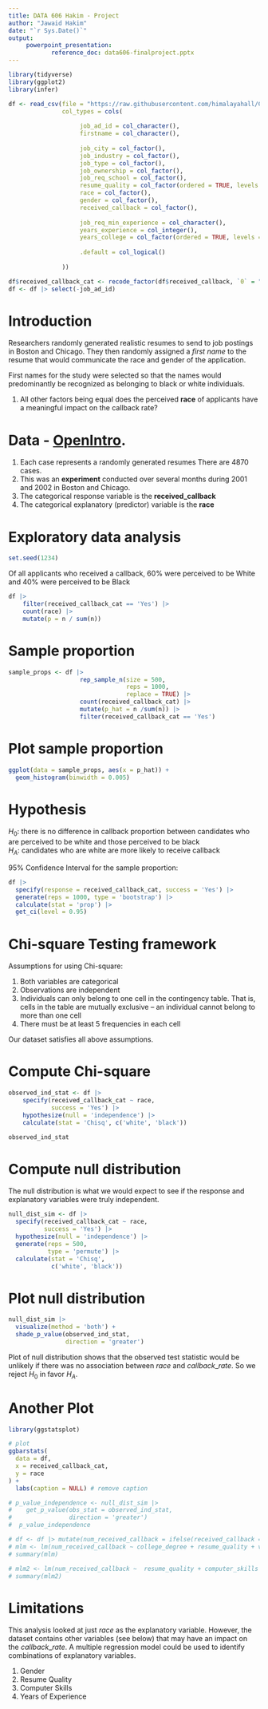 ```yaml
---
title: DATA 606 Hakim - Project
author: "Jawaid Hakim"
date: "`r Sys.Date()`"
output:
     powerpoint_presentation:
            reference_doc: data606-finalproject.pptx
---
```


```r
library(tidyverse)
library(ggplot2)
library(infer)
```


```r
df <- read_csv(file = "https://raw.githubusercontent.com/himalayahall/CUNY-DATA606/master/Project/resume_callback.csv",
               col_types = cols(
                   
                    job_ad_id = col_character(),
                    firstname = col_character(),
                    
                    job_city = col_factor(),
                    job_industry = col_factor(),
                    job_type = col_factor(),
                    job_ownership = col_factor(),
                    job_req_school = col_factor(),
                    resume_quality = col_factor(ordered = TRUE, levels = c('low', 'high')),
                    race = col_factor(),
                    gender = col_factor(),
                    received_callback = col_factor(),
 
                    job_req_min_experience = col_character(),
                    years_experience = col_integer(),
                    years_college = col_factor(ordered = TRUE, levels = c('0', '1', '2', '3', '4')),
                    
                    .default = col_logical()
                     
               ))
```

```r
df$received_callback_cat <- recode_factor(df$received_callback, `0` = "No",  `1` = 'Yes')
df <- df |> select(-job_ad_id)
```

# Introduction

Researchers randomly generated realistic resumes to send to job postings in Boston and Chicago. They then randomly assigned a *first name* to the resume that would communicate the race and gender of the application.  

First names for the study were selected so that the names would predominantly be recognized as belonging to black or white individuals.  

1. All other factors being equal does the perceived **race** of applicants have a meaningful impact on the callback rate?


# Data - [OpenIntro](https://www.openintro.org/data/index.php?data=resume). 


1. Each case represents a randomly generated resumes There are 4870 cases.
1. This was an **experiment** conducted over several months during 2001 and 2002 in Boston and Chicago.
1. The categorical response variable is the **received_callback**
1. The categorical explanatory (predictor) variable is the **race**

# Exploratory data analysis

```r
set.seed(1234)
```

Of all applicants who received a callback, 60% were perceived to be White and 40% were perceived to be Black

```r
df |> 
    filter(received_callback_cat == 'Yes') |> 
    count(race) |> 
    mutate(p = n / sum(n))
```

# Sample proportion

```r
sample_props <- df |>
                    rep_sample_n(size = 500, 
                                 reps = 1000, 
                                 replace = TRUE) |>
                    count(received_callback_cat) |>
                    mutate(p_hat = n /sum(n)) |>
                    filter(received_callback_cat == 'Yes')
```

# Plot sample proportion

```r
ggplot(data = sample_props, aes(x = p_hat)) +
  geom_histogram(binwidth = 0.005)

```

# Hypothesis

$H_0$: there is no difference in callback proportion between candidates who are perceived to be white and those perceived to be black  
$H_A$: candidates who are white are more likely to receive callback

95% Confidence Interval for the sample proportion:

```r
df |>
  specify(response = received_callback_cat, success = 'Yes') |>
  generate(reps = 1000, type = 'bootstrap') |>
  calculate(stat = 'prop') |>
  get_ci(level = 0.95)
```

# Chi-square Testing framework

Assumptions for using Chi-square:

1. Both variables are categorical
1. Observations are independent
1. Individuals can only belong to one cell in the contingency table. That is, cells in the table are mutually exclusive – an individual cannot belong to more than one cell
1. There must be at least 5 frequencies in each cell

Our dataset satisfies all above assumptions.  

# Compute Chi-square

```r
observed_ind_stat <- df |>
    specify(received_callback_cat ~ race, 
            success = 'Yes') |>
    hypothesize(null = 'independence') |>
    calculate(stat = 'Chisq', c('white', 'black'))
```

```r
observed_ind_stat
```

# Compute null distribution

The null distribution is what we would expect to see if the response and explanatory variables were truly independent.

```r
null_dist_sim <- df |>
  specify(received_callback_cat ~ race, 
          success = 'Yes') |>
  hypothesize(null = 'independence') |>
  generate(reps = 500, 
           type = 'permute') |>
  calculate(stat = 'Chisq', 
            c('white', 'black'))
```

# Plot null distribution

```r
null_dist_sim |>
  visualize(method = 'both') + 
  shade_p_value(observed_ind_stat,
                direction = 'greater')
```

Plot of null distribution shows that the observed test statistic would be unlikely if there was no association between $race$ and $callback\_rate$. So we reject $H_0$ in favor $H_A$.

# Another Plot

```r
library(ggstatsplot)

# plot
ggbarstats(
  data = df,
  x = received_callback_cat,
  y = race
) +
  labs(caption = NULL) # remove caption
```


```r
# p_value_independence <- null_dist_sim |>
#    get_p_value(obs_stat = observed_ind_stat,
#                direction = 'greater')
#  p_value_independence
```

```r
# df <- df |> mutate(num_received_callback = ifelse(received_callback == 'Yes', 1, 0))
# mlm <- lm(num_received_callback ~ college_degree + resume_quality + volunteer + computer_skills + years_experience + honors + gender + race, data = df)
# summary(mlm)
```

```r
# mlm2 <- lm(num_received_callback ~  resume_quality + computer_skills + years_experience + honors + race, data = df)
# summary(mlm2)
```

# Limitations

This analysis looked at just $race$ as the explanatory variable. However, the dataset contains other variables (see below) that may have an impact on the $callback\_rate$. A multiple regression model could be used to identify combinations of explanatory variables.

1. Gender
1. Resume Quality
1. Computer Skills
1. Years of Experience

